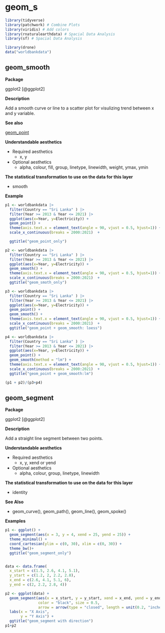 # geom_s  {#sec-s}

```r
library(tidyverse)
library(patchwork) # Combine Plots
library(viridis) # Add colors 
library(rnaturalearthdata) # Spacial Data Analysis
library(sf) # Spacial Data Analysis
```



```r
library(drone)
data("worldbankdata")
```

## geom_smooth

**Package**

ggplot2 [@ggplot2]

**Description**

Add a smooth curve or line to a scatter plot for visulizing trend between x and y variable.

**See also**

[geom_point](#point)

**Understandable aesthetics**

- Required aesthetics
  - x, y
  
- Optional aesthetics
  - alpha, colour, fill, group, linetype, linewidth, weight, ymax, ymin
  
**The statistical transformation to use on the data for this layer**

- smooth

**Example**


```r
p1 <- worldbankdata |>
  filter(Country == "Sri Lanka" ) |>
  filter(Year >= 2013 & Year <= 2021) |> 
  ggplot(aes(x=Year, y=Electricity)) + 
  geom_point() +
  theme(axis.text.x = element_text(angle = 90, vjust = 0.5, hjust=1)) + 
  scale_x_continuous(breaks = 2000:2021)  + 

  ggtitle("geom_point_only")

p2 <- worldbankdata |> 
  filter(Country == "Sri Lanka" ) |>
  filter(Year >= 2013 & Year <= 2021) |>
  ggplot(aes(x=Year, y=Electricity)) + 
  geom_smooth() +
  theme(axis.text.x = element_text(angle = 90, vjust = 0.5, hjust=1)) + 
  scale_x_continuous(breaks = 2000:2021)  + 
  ggtitle("geom_smoth_only")

p3 <- worldbankdata |>
  filter(Country == "Sri Lanka" ) |> 
  filter(Year >= 2013 & Year <= 2021) |>
  ggplot(aes(x=Year, y=Electricity)) + 
  geom_point() +
  geom_smooth() +
  theme(axis.text.x = element_text(angle = 90, vjust = 0.5, hjust=1)) + 
  scale_x_continuous(breaks = 2000:2021)  + 
  ggtitle("geom_point + geom_smooth: loess")

p4 <- worldbankdata |> 
  filter(Country == "Sri Lanka" ) |>
  filter(Year >= 2013 & Year <= 2021) |> 
  ggplot(aes(x=Year, y=Electricity)) + 
  geom_point() +
  geom_smooth(method = "lm") +
  theme(axis.text.x = element_text(angle = 90, vjust = 0.5, hjust=1)) + 
  scale_x_continuous(breaks = 2000:2021)  + 
  ggtitle("geom_point + geom_smooth:lm")

(p1 + p2)/(p3+p4)
```

## geom_segment

**Package**

ggplot2 [@ggplot2]

**Description**

Add a straight line segment between two points. 

**Understandable aesthetics**

- Required aesthetics
  - x, y, xend or yend
  
- Optional aesthetics
  - alpha, colour, group, linetype, linewidth
  
**The statistical transformation to use on the data for this layer**

- identity

**See Also**

- geom_curve(), geom_path(), geom_line(), geom_spoke()

**Examples**


```r
p1 <- ggplot() + 
  geom_segment(aes(x = 3, y = 4, xend = 25, yend = 25)) +
  theme_minimal() +
  coord_cartesian(ylim = c(0, 30), xlim = c(0, 30)) +
  theme_bw()+
  ggtitle("geom_segment_only")


data <- data.frame(
  x_start = c(1.5, 2.6, 4.1, 5.1),
  y_start = c(1.2, 2, 2.2, 2.8),
  x_end = c(2.6, 4.1, 5.1, 6),
  y_end = c(2, 2.2, 2.8, 4))

p2 <- ggplot(data) +
  geom_segment(aes(x = x_start, y = y_start, xend = x_end, yend = y_end),
               color = "black", size = 0.5, 
               arrow = arrow(type = "closed", length = unit(0.2, "inches"))) +
  labs(x = "X Axis",
       y = "Y Axis") +
  ggtitle("geom_segment with direction")
p1+p2
```

